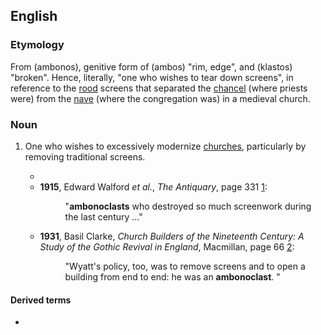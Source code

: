 ==English==

===Etymology===
From {{etyl|grc|en}} {{l|grc|ἄμβωνος}} (ambonos), genitive form of {{l|grc|ἄμβων}} (ambos) "rim, edge", and {{l|grc|κλαστός}} (klastos) "broken". Hence, literally, "one who wishes to tear down screens", in reference to the [[rood]] screens that separated the [[chancel]] (where priests were) from the [[nave]] (where the congregation was) in a medieval church.

===Noun===
{{en-noun}}

# {{lb|en|pejorative}} One who wishes to excessively modernize [[church]]es, particularly by removing traditional screens.
#* {{quote-text|en|year=1861|author=A. Welby Pugin|title=Recollections of A.N. Welby Pugin, and His Father, Augustus Pugin: With Notices of Their Works |page=153|passage="The principal characteristics of modern '''ambonoclasts''' may be summed up as follows:"}}
#* '''1915''', Edward Walford ''et al.'', ''The Antiquary'', page 331 [http://books.google.com/books?id=eBhUtOKkaUsC&dq=ambonoclasts&ei=vPbYRpatD5zmpwKop-GSCw&ie=ISO-8859-1&q=ambonoclasts&pgis=1]:
#*: "'''ambonoclasts''' who destroyed so much screenwork during the last century ..."
#* '''1931''', Basil Clarke, ''Church Builders of the Nineteenth Century: A Study of the Gothic Revival in England'', Macmillan, page 66 [http://books.google.com/books?id=AdIgAAAAMAAJ&q=ambonoclast&dq=ambonoclast&ei=Of7YRp3jCY3goAKj6e2SCw&pgis=1]:
#*: "Wyatt's policy, too, was to remove screens and to open a building from end to end: he was an '''ambonoclast'''. "

====Derived terms====
* {{l|en|ambonoclastic}}